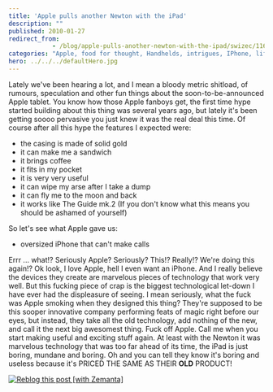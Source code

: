 ```yaml
---
title: 'Apple pulls another Newton with the iPad'
description: ""
published: 2010-01-27
redirect_from: 
            - /blog/apple-pulls-another-newton-with-the-ipad/swizec/1162
categories: "Apple, food for thought, Handhelds, intrigues, IPhone, life, Steve Jobs, Technology, Uncategorized"
hero: ../../../defaultHero.jpg
---
```


Lately we've been hearing a lot, and I mean a bloody metric shitload, of rumours, speculation and other fun things about the soon-to-be-announced Apple tablet. You know how those Apple fanboys get, the first time hype started building about this thing was several years ago, but lately it's been getting soooo pervasive you just knew it was the real deal this time. Of course after all this hype the features I expected were:

-   the casing is made of solid gold
-   it can make me a sandwich
-   it brings coffee
-   it fits in my pocket
-   it is very very useful
-   it can wipe my arse after I take a dump
-   it can fly me to the moon and back
-   it works like The Guide mk.2 (If you don't know what this means you should be ashamed of yourself)

So let's see what Apple gave us:

-   oversized iPhone that can't make calls

Errr ... what!? Seriously Apple? Seriously? This!? Really!? We're doing this again!? Ok look, I love Apple, hell I even want an iPhone. And I really believe the devices they create are marvelous pieces of technology that work very well. But this fucking piece of crap is the biggest technological let-down I have ever had the displeasure of seeing. I mean seriously, what the fuck was Apple smoking when they designed this thing? They're supposed to be this sooper innovative company performing feats of magic right before our eyes, but instead, they take all the old technology, add nothing of the new, and call it the next big awesomest thing. Fuck off Apple. Call me when you start making useful and exciting stuff again. At least with the Newton it was marvelous technology that was too far ahead of its time, the iPad is just boring, mundane and boring. Oh and you can tell they know it's boring and useless because it's PRICED THE SAME AS THEIR **OLD** PRODUCT!

[![Reblog this post \[with Zemanta\]](http://img.zemanta.com/reblog_e.png?x-id=6a11f260-6e5d-40e4-a1a5-e6fca38cc7d0)](http://reblog.zemanta.com/zemified/6a11f260-6e5d-40e4-a1a5-e6fca38cc7d0/ "Reblog this post \[with Zemanta]")
